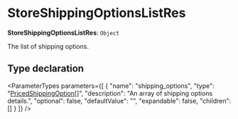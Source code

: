 
# StoreShippingOptionsListRes

 **StoreShippingOptionsListRes**: `Object`

The list of shipping options.

## Type declaration

<ParameterTypes parameters={[
  {
    "name": "shipping_options",
    "type": "[PricedShippingOption](medusa.PricedShippingOption.mdx)[]",
    "description": "An array of shipping options details.",
    "optional": false,
    "defaultValue": "",
    "expandable": false,
    "children": []
  }
]} />
